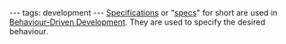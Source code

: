 ---
tags: development
---
[[Specifications]] or "[[specs]]" for short are used in [[Behaviour-Driven Development]]. They are used to specify the desired behaviour.
